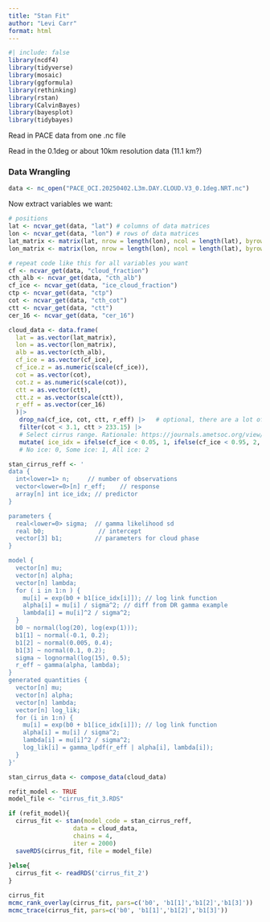 ```yaml
---
title: "Stan Fit"
author: "Levi Carr"
format: html
---
```

```r
#| include: false
library(ncdf4)
library(tidyverse)
library(mosaic)
library(ggformula)
library(rethinking)
library(rstan)
library(CalvinBayes)
library(bayesplot)
library(tidybayes)
```

Read in PACE data from one .nc file

Read in the 0.1deg or about 10km resolution data (11.1 km?)

### Data Wrangling
```r
data <- nc_open("PACE_OCI.20250402.L3m.DAY.CLOUD.V3_0.1deg.NRT.nc")
```

Now extract variables we want:

```r
# positions
lat <- ncvar_get(data, "lat") # columns of data matrices
lon <- ncvar_get(data, "lon") # rows of data matrices
lat_matrix <- matrix(lat, nrow = length(lon), ncol = length(lat), byrow = TRUE)
lon_matrix <- matrix(lon, nrow = length(lon), ncol = length(lat), byrow = FALSE)

# repeat code like this for all variables you want
cf <- ncvar_get(data, "cloud_fraction")
cth_alb <- ncvar_get(data, "cth_alb")
cf_ice <- ncvar_get(data, "ice_cloud_fraction")
ctp <- ncvar_get(data, "ctp")
cot <- ncvar_get(data, "cth_cot")
ctt <- ncvar_get(data, "ctt")
cer_16 <- ncvar_get(data, "cer_16")
```

```R

cloud_data <- data.frame(
  lat = as.vector(lat_matrix),
  lon = as.vector(lon_matrix),
  alb = as.vector(cth_alb),
  cf_ice = as.vector(cf_ice),
  cf_ice.z = as.numeric(scale(cf_ice)),
  cot = as.vector(cot),
  cot.z = as.numeric(scale(cot)),
  ctt = as.vector(ctt),
  ctt.z = as.vector(scale(ctt)),
  r_eff = as.vector(cer_16)
  )|>
   drop_na(cf_ice, cot, ctt, r_eff) |>   # optional, there are a lot of NAs
   filter(cot < 3.1, ctt > 233.15) |> 
   # Select cirrus range. Rationale: https://journals.ametsoc.org/view/journals/amsm/58/1/amsmonographs-d-16-0010.1.pdf (pg 3)
   mutate( ice_idx = ifelse(cf_ice < 0.05, 1, ifelse(cf_ice < 0.95, 2, 3)) ) 
   # No ice: 0, Some ice: 1, All ice: 2

```

```r
stan_cirrus_reff <- '
data {
  int<lower=1> n;     // number of observations
  vector<lower=0>[n] r_eff;    // response
  array[n] int ice_idx; // predictor
}

parameters {
  real<lower=0> sigma;  // gamma likelihood sd
  real b0;               // intercept
  vector[3] b1;         // parameters for cloud phase
}

model {
  vector[n] mu;
  vector[n] alpha;
  vector[n] lambda;
  for ( i in 1:n ) {
    mu[i] = exp(b0 + b1[ice_idx[i]]); // log link function
    alpha[i] = mu[i] / sigma^2; // diff from DR gamma example
    lambda[i] = mu[i]^2 / sigma^2;
  }
  b0 ~ normal(log(20), log(exp(1)));
  b1[1] ~ normal(-0.1, 0.2);
  b1[2] ~ normal(0.005, 0.4);
  b1[3] ~ normal(0.1, 0.2);
  sigma ~ lognormal(log(15), 0.5);
  r_eff ~ gamma(alpha, lambda);
} 
generated quantities {
  vector[n] mu;
  vector[n] alpha;
  vector[n] lambda;
  vector[n] log_lik;
  for (i in 1:n) {
    mu[i] = exp(b0 + b1[ice_idx[i]]); // log link function
    alpha[i] = mu[i] / sigma^2; 
    lambda[i] = mu[i]^2 / sigma^2;
    log_lik[i] = gamma_lpdf(r_eff | alpha[i], lambda[i]); 
  } 
}'
```

```r
stan_cirrus_data <- compose_data(cloud_data)
```

```r
refit_model <- TRUE
model_file <- "cirrus_fit_3.RDS"

if (refit_model){
  cirrus_fit <- stan(model_code = stan_cirrus_reff,
                  data = cloud_data,
                  chains = 4, 
                  iter = 2000)
  saveRDS(cirrus_fit, file = model_file)
  
}else{
  cirrus_fit <- readRDS('cirrus_fit_2')
}

```

```r
cirrus_fit
mcmc_rank_overlay(cirrus_fit, pars=c('b0', 'b1[1]','b1[2]','b1[3]'))
mcmc_trace(cirrus_fit, pars=c('b0', 'b1[1]','b1[2]','b1[3]'))
```

